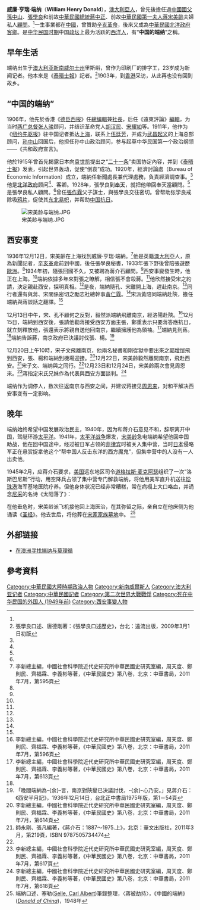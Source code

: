{{Link style|time=2015-12-11T09:55:57+00:00}}
'''威廉·亨瑞·端纳'''（'''William Henry Donald'''）{{BD|1875年||1946年|11月9日|catIdx=D}}，[[澳大利亞人|澳大利亞人]]，曾先後擔任過[[中國國父|中國國父]][[孫中山|孫中山]]、[[張學良|張學良]]和前故[[中華民國總統|中華民國總統]][[蔣中正|蔣中正]]、前故[[中華民國第一夫人|中華民國第一夫人]][[蔣宋美齡|蔣宋美齡]]夫婦私人[[顧問|顧問]]。<ref name="學良口述"/>{{rp|374}}一生事業都在[[中國|中國]]，曾贊助[[辛亥革命|辛亥革命]]，後來又成為[[中華民國北洋政府|中華民國北洋政府]][[客卿|客卿]]。是[[中华民国时期|中华民国时期]]中国[[政坛|政坛]]上最为活跃的[[西洋人|西洋人]]，有“'''中国的端纳'''”之稱。

== 早年生活 ==
端纳出生于[[澳大利亚|澳大利亚]][[新南威尔士州|新南威尔士州]]里斯峪，曾作为印刷厂的排字工，23岁成为新闻记者。他本來是《[[泰晤士報|泰晤士報]]》記者。<ref name="學良口述">張學良口述、唐德剛著：《張學良口述歷史》，台北：遠流出版，2009年3月1日初版</ref>{{rp|321}}1903年，到[[香港|香港]]采访，从此再也没有回到故乡。

==“中国的端纳”==
1906年，他先於香港《[[德臣西报|德臣西报]]》任[[總编輯|總编輯]]兼[[社長|社長]]，后任《遠東評論》[[編輯|編輯]]，为当时[[两广总督|两广总督]][[张人骏|张人骏]]顾问，并结识革命党人[[胡汉民|胡汉民]]、[[宋耀如|宋耀如]]等。1911年，他作为《[[:en:New_York_Herald_Tribune|纽约先驱报]]》驻中国记者抵达[[上海|上海]]，联系上[[伍廷芳|伍廷芳]]，并成为[[武昌起义|武昌起义]]的上海总部顾问，[[孙中山|孙中山]]回国后，他担任孙中山政治顾问，参与起草中华民国第一个政治纲领——《共和政府宣言》。

他於1915年曾首先揭露日本向[[袁世凯|袁世凯]]提出之“[[二十一条|二十一条]]”卖国协定內容，并到《[[泰晤士报|泰晤士报]]》发表，引起世界轰动，促使“倒袁”成功。1920年，經濟討論處（Bureau of Economic Information）成立，端納任新聞處長兼代理處務，負責經濟調查事。<ref name="學良口述"/>{{rp|374}}他是[[北洋政府|北洋政府]]顾问<ref name="學良口述"/>{{rp|321}}、客卿。1928年，張學良到[[奉天|奉天]]，就把他帶回奉天當顧問。<ref name="學良口述"/>{{rp|321}}是張學良私人顧問。<ref name="學良口述"/>{{rp|321}}曾任[[張作霖|張作霖]]父子謀士，與張學良交往密切。曾帮助张学良戒除吸[[鸦片|鸦片]]，促使其[[东北易帜|东北易帜]]，并帮助[[中国抗日战争|中国抗日]]。

[[File:宋美龄与端纳.JPG|thumb]]

== 西安事变 ==
{{main|西安事變}}
1936年12月12日，宋美齡在上海找到威廉·亨瑞·端納。<ref name="民國史第八卷，第595頁">李新總主編，中國社會科學院近代史研究所中華民國史研究室編，周天度、鄭則民、齊福霖、李義彬等著，《中華民國史》第八卷，北京：中華書局，2011年7月，第595頁</ref>他是英籍[[澳大利亞|澳大利亞]]人，原為新聞記者，[[辛亥革命|辛亥革命]]前到中國，後任張學良秘書，1933年張下野後曾陪張遊歷[[歐洲|歐洲]]。<ref name="民國史第八卷，第595頁"/>1934年初，隨張回國不久，又被聘為蔣介石顧問。<ref name="民國史第八卷，第595頁"/>西安事變發生時，他正在上海。<ref name="民國史第八卷，第595頁"/>端納依據多年來對張之瞭解，相信張不會殺蔣。<ref name="民國史第八卷，第595頁"/>他欣然接受宋之約請，決定親赴西安，探明真相。<ref name="民國史第八卷，第595頁"/>是夜，端納隨孔、宋離開上海，趕赴南京。<ref name="民國史第八卷，第595頁"/>同行者還有與蔣、宋關係密切之勵志社總幹事[[黃仁霖|黃仁霖]]。<ref name="民國史第八卷，第595頁"/>宋派黃陪同端納赴陝，擔任端納與蔣談話之翻譯。<ref name="民國史第八卷，第595頁"/>

12月13日中午，宋、孔不顧何之反對，毅然派端納飛離南京，經洛陽赴陝。<ref name="民國史第八卷，第596頁">李新總主編，中國社會科學院近代史研究所中華民國史研究室編，周天度、鄭則民、齊福霖、李義彬等著，《中華民國史》第八卷，北京：中華書局，2011年7月，第596頁</ref>12月15日，端納到西安後，張請他勸蔣接受西安方面主張，鄭重表示只要蔣答應抗日，就立刻釋放他，張還表示將親自送他回南京，繼續擁護他為領袖。<ref name="民國史第八卷，第613頁">李新總主編，中國社會科學院近代史研究所中華民國史研究室編，周天度、鄭則民、齊福霖、李義彬等著，《中華民國史》第八卷，北京：中華書局，2011年7月，第613頁</ref>端納見到蔣。<ref name="民國史第八卷，第613頁"/>端納告訴蔣，南京政府已決議討伐張、楊。<ref>「晚間端納為-{余}-言，南京對陝變已決議討伐，-{余}-心乃安。」見蔣介石：《西安半月記》，1936年12月14日，台北正中書局1975年版，第1－54頁</ref>

12月20日上午10時，宋子文飛離南京，他兩名秘書和剛從獄中要出來之[[郭增愷|郭增愷]]飛到西安，張、楊和端納到機場迎接。<ref name="民國史第八卷，第614頁">李新總主編，中國社會科學院近代史研究所中華民國史研究室編，周天度、鄭則民、齊福霖、李義彬等著，《中華民國史》第八卷，北京：中華書局，2011年7月，第614頁</ref>12月22日，宋美齡毅然離開南京，飛赴西安。<ref name="1975.上，第219頁">師永剛、張凡編著，《蔣介石：1887～1975.上》，北京：華文出版社，2011年3月，第219頁，ISBN 9787505734474</ref>宋子文、端纳與之同行。<ref name="1975.上，第219頁"/>12月23日和12月24日，宋美齡兩次會見周恩來。<ref name="民國史第八卷，第617頁">李新總主編，中國社會科學院近代史研究所中華民國史研究室編，周天度、鄭則民、齊福霖、李義彬等著，《中華民國史》第八卷，北京：中華書局，2011年7月，第617頁</ref>蔣指定宋氏兄妹作為代表與西安方面談判。<ref name="民國史第八卷，第618頁">李新總主編，中國社會科學院近代史研究所中華民國史研究室編，周天度、鄭則民、齊福霖、李義彬等著，《中華民國史》第八卷，北京：中華書局，2011年7月，第618頁</ref>

端纳作为调停人，数次往返南京与西安之间，并建议蒋接见[[周恩来|周恩来]]，对和平解决西安事变有一定影响。

==晚年==
端纳始终希望中国发展政治民主，1940年，因为和蒋介石意见不和，辞职离开中国，驾艇环游[[太平洋|太平洋]]。1941年，[[太平洋战争|太平洋战争]]爆发，[[宋美龄|宋美龄]]急电端纳希望他回中国助战，他在回中国途中，经过被日军占领的[[菲律宾|菲律宾]]时被关入集中营，当时[[日本|日本]]侵略军正在悬赏捉拿他这个“帮中国人反击东洋的西方魔鬼”，但集中营中的人没有一人出卖他。

1945年2月，应蒋介石要求，[[美国|美国]]远东地区司令[[道格拉斯·麦克阿瑟|道格拉斯·麦克阿瑟]]组织了一次“洛斯巴尼斯”行动，用空降兵占领了集中营专门解救端纳，将他用美军直升机送往[[珍珠港|珍珠港]]海军基地医院疗养。但他身体状况已经非常糟糕，常在病榻上大口咯血，并诵念[[尼采|尼采]]的名诗《太阳落了》：  

{{cquote|
生命的日子啊，<br>
我的太阳落了，<br>
呼吸从无名的唇中吹过，<br>
伟大的清凉来了。}}

在他垂危时，宋美龄派飞机接他回上海医治，在其弥留之际，亲自立在他床侧为他诵读《[[圣经|圣经]]》。他去世后，将他葬在[[宋慶齡墓|宋家家族墓地]]中。
<ref>端納口述、塞勒([[Selle,_Carl_Albert|Selle, Carl Albert]])筆錄整理，〈蔣被劫持〉，《中國的端納》(''[[Donald_of_China|Donald of China]]'')，1948年</ref>

==外部链接==
*[http://202.136.215.236/Blog/blue/Article.aspx?id=76 在澳洲寻找端纳与莫理循]{{dead link|date=2017年12月 |bot=InternetArchiveBot |fix-attempted=yes }}

== 參考資料 ==
{{reflist|2}}

[[Category:中華民國大陸時期政治人物|Category:中華民國大陸時期政治人物]]
[[Category:新南威爾斯人|Category:新南威爾斯人]]
[[Category:澳大利亚记者|Category:澳大利亚记者]]
[[Category:中華民國記者|Category:中華民國記者]]
[[Category:第二次世界大戰戰俘|Category:第二次世界大戰戰俘]]
[[Category:死在中华民国的外国人_(1949年前)|Category:死在中华民国的外国人 (1949年前)]]
[[Category:西安事變人物|Category:西安事變人物]]